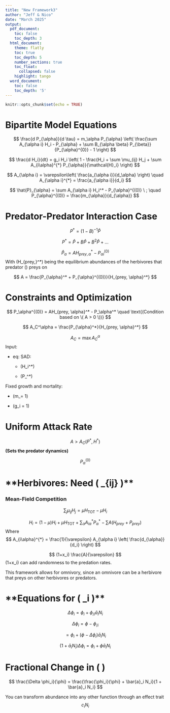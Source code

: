 ```yaml
---
title: "New Framework3"
author: "Jeff & Nico"
date: "March 2025"
output:
  pdf_document:
    toc: false
    toc_depth: 3
  html_document:
    theme: flatly
    toc: true
    toc_depth: 5
    number_sections: true
    toc_float:
      collapsed: false
    highlight: tango
  word_document:
    toc: false
    toc_depth: '5'
---
```


```r
knitr::opts_chunk$set(echo = TRUE)
```

# **Bipartite Model Equations**

$$
\frac{d P_{\alpha}}{d \tau} = m_\alpha P_{\alpha} 
\left( \frac{\sum A_{\alpha i} H_i - P_{\alpha} + \sum B_{\alpha \beta} P_{\beta}}{P_{\alpha}^{0}} - 1 \right)
$$

$$
\frac{d H_i}{dt} = g_i H_i \left( 1 - \frac{H_i + \sum \mu_{ij} H_j + \sum A_{i\alpha}^{*} P_{\alpha}}{\mathcal{H}_i} \right)
$$

$$
A_{\alpha i} = \varepsilon\left( \frac{a_{\alpha i}}{d_\alpha} \right) \quad A_{\alpha i}^{*} = \frac{a_{\alpha i}}{d_i}
$$

$$
\hat{P}_{\alpha} = \sum A_{\alpha i} H_i^* - P_{\alpha}^{(0)} \ ; \quad P_{\alpha}^{(0)} = \frac{m_{\alpha}}{d_{\alpha}}
$$

# **Predator-Predator Interaction Case**

$$
P^* = (1 - B)^{-1} \hat{P}
$$

$$
P^* = \hat{P} + B \hat{P} + B^2 \hat{P} + \dots
$$

$$
\hat{P}_{\alpha} = A H_{prey,\alpha}^* - P_{\alpha i}^{(0)}
$$
With \(H_{prey,\alpha}^*\) being the equilibrium abundances of the herbivores that predator \(\alpha\) preys on 

$$
A = \frac{P_{\alpha}^* + P_{\alpha}^{(0)}}{H_{prey, \alpha}^*}
$$

# **Constraints and Optimization**

$$
P_\alpha^{(0)} = AH_{prey, \alpha}^* - P_\alpha^* \quad \text{(Condition based on \( A > 0 \))}
$$

$$
A_C^\alpha = \frac{P_{\alpha}^*}{H_{prey, \alpha}^*}
$$

$$
A_C = \max A_C^{\alpha}
$$
Input:

- eq: SAD:
  
  - \(H_i^*\)
  
  - \(P_\alpha^*\)
  
Fixed growth and mortality:

- \(m_\alpha = 1\)

- \(g_i = 1\)

# **Uniform Attack Rate**
$$
A > A_C(P^*, H^*)
$$
**(Sets the predator dynamics)**

$$
P_{\alpha}^{(0)}
$$

# **Herbivores: Need \( \mu_{ij} \)**  
### **Mean-Field Competition**
$$
\sum_j \mu_{ij} H_j = \mu H_{\text{TOT}} - \mu H_i
$$

$$
H_i = (1 - \mu) H_i + \mu H_{\text{TOT}} + \sum_{\alpha} A_{i\alpha}^{*} P_{\alpha}^* -
\sum A (H_{prey} + P_{prey})
$$
Where
$$
A_{i\alpha}^{*} = \frac{1}{\varepsilon} A_{\alpha i} \left( \frac{d_{\alpha}}{d_i} \right)
$$

$$
(1+x_i) \frac{A}{\varepsilon}
$$
\(1+x_i\) can add randomness to the predation rates. 

This framework allows for omnivory, since an omnivore can be a herbivore that preys on other herbivores or predators.

# **Equations for \( \Delta \phi_i \)**

$$
\Delta \phi_i = \phi_i + \phi_{/i} \bar{a}_i N_i
$$

$$
\Delta \phi_i = \phi - \phi_{/i}
$$

$$
= \phi_i + (\phi - \Delta \phi_i) \bar{a}_i N_i
$$

$$
(1 + \bar{a}_i N_i) \Delta \phi_i = \phi_i + \phi \bar{a}_i N_i
$$

# **Fractional Change in \( \phi \)**

$$
\frac{\Delta \phi_i}{\phi} = \frac{\frac{\phi_i}{\phi} + \bar{a}_i N_i}{1 + \bar{a}_i N_i}
$$

You can transform abundance into any other function through an effect trait
$$
c_i N_i
$$




